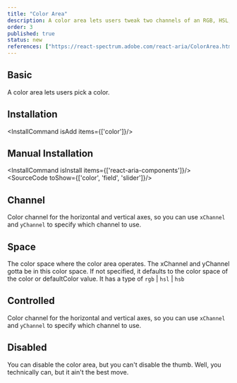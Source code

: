 ```yaml
---
title: "Color Area"
description: A color area lets users tweak two channels of an RGB, HSL, or HSB color against a 2D gradient backdrop.
order: 3
published: true
status: new
references: ["https://react-spectrum.adobe.com/react-aria/ColorArea.html#props"]
---
```


## Basic
A color area lets users pick a color.
<How toUse="colors/color-area-demo" />

## Installation
<InstallCommand isAdd items={['color']}/>

## Manual Installation
<InstallCommand isInstall items={['react-aria-components']}/>
<SourceCode toShow={['color', 'field', 'slider']}/>

## Channel
Color channel for the horizontal and vertical axes, so you can use `xChannel` and `yChannel` to specify which channel to use.
<How toUse="colors/color-area-channel-demo" />

## Space
The color space where the color area operates. The xChannel and yChannel gotta be in this color space. If not specified, it defaults to the color space of the color or defaultColor value. It has a type of `rgb` | `hsl` | `hsb`
<How toUse="colors/color-area-space-demo" />

## Controlled
Color channel for the horizontal and vertical axes, so you can use `xChannel` and `yChannel` to specify which channel to use.
<How toUse="colors/color-area-controlled-demo" />

## Disabled
You can disable the color area, but you can't disable the thumb. Well, you technically can, but it ain't the best move.
<How toUse="colors/color-area-disabled-demo" />
